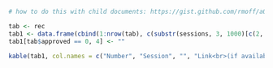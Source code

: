 ```r
# how to do this with child documents: https://gist.github.com/rmoff/a043676a2f084b81a434

tab <- rec
tab1 <- data.frame(cbind(1:nrow(tab), c(substr(sessions, 3, 1000)[c(2, 4:7)], "Short Topics"), rep("", nrow(tab)), paste("[x](", tab$Recording, ")", sep = "")))
tab1[tab$approved == 0, 4] <- ""

kable(tab1, col.names = c("Number", "Session", "", "Link<br>(if available)"))
```

